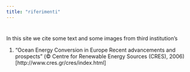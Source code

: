 ```yaml
---
title: "riferimenti"
---
```


# 

In this site we cite some text and some images from third institution's

1.  "Ocean Energy Conversion in Europe Recent advancements and prospects" (© Centre for Renewable Energy Sources (CRES), 2006) \[http://www.cres.gr/cres/index.html\]

